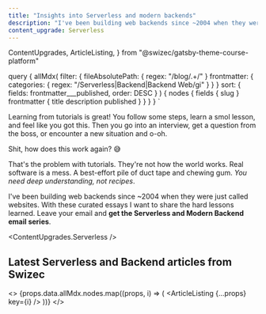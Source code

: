 ```yaml
---
title: "Insights into Serverless and modern backends"
description: "I've been building web backends since ~2004 when they were just called websites. With these curated essays I want to share the hard lessons learned."
content_upgrade: Serverless
---
```


  ContentUpgrades,
  ArticleListing,
} from "@swizec/gatsby-theme-course-platform"

  query {
    allMdx(
      filter: {
        fileAbsolutePath: { regex: "/blog/.+/" }
        frontmatter: {
          categories: { regex: "/Serverless|Backend|Backend Web/gi" }
        }
      }
      sort: { fields: frontmatter___published, order: DESC }
    ) {
      nodes {
        fields {
          slug
        }
        frontmatter {
          title
          description
          published
        }
      }
    }
  }
`

Learning from tutorials is great! You follow some steps, learn a smol lesson, and feel like you got this. Then you go into an interview, get a question from the boss, or encounter a new situation and o-oh.

Shit, how does this work again? 😅

That's the problem with tutorials. They're not how the world works. Real software is a mess. A best-effort pile of duct tape and chewing gum. _You need deep understanding, not recipes_.

I've been building web backends since ~2004 when they were just called websites. With these curated essays I want to share the hard lessons learned. Leave your email and **get the Serverless and Modern Backend email series**.

<ContentUpgrades.Serverless />

## Latest Serverless and Backend articles from Swizec

<>
  {props.data.allMdx.nodes.map((props, i) => (
    <ArticleListing {...props} key={i} />
  ))}
</>
